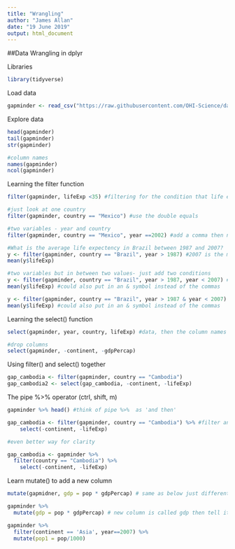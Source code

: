 ```yaml
---
title: "Wrangling"
author: "James Allan"
date: "19 June 2019"
output: html_document
---
```

##Data Wrangling in dplyr

Libraries
```r
library(tidyverse)
```

Load data
```r
gapminder <- read_csv("https://raw.githubusercontent.com/OHI-Science/data-science-training/master/data/gapminder.csv")
```

Explore data
```r
head(gapminder)
tail(gapminder)
str(gapminder)

#column names
names(gapminder)
ncol(gapminder)
```

Learning the filter function
```r
filter(gapminder, lifeExp <35) #filtering for the condition that life expectancy is over a certain age

#just look at one country
filter(gapminder, country == "Mexico") #use the double equals

#two variables - year and country
filter(gapminder, country == "Mexico", year ==2002) #add a comma then next condition

#What is the average life expectency in Brazil between 1987 and 2007?
y <- filter(gapminder, country == "Brazil", year > 1987) #2007 is the max so this works
mean(y$lifeExp)

#two variables but in between two values- just add two conditions
y <- filter(gapminder, country == "Brazil", year > 1987, year < 2007) #to do inbetween
mean(y$lifeExp) #could also put in an & symbol instead of the commas

y <- filter(gapminder, country == "Brazil", year > 1987 & year < 2007) #to do inbetween
mean(y$lifeExp) #could also put in an & symbol instead of the commas

```

Learning the select() function
```r
select(gapminder, year, country, lifeExp) #data, then the column names you want to select

#drop columns
select(gapminder, -continent, -gdpPercap)


```

Using filter() and select() together
```r
gap_cambodia <- filter(gapminder, country == "Cambodia")
gap_cambodia2 <- select(gap_cambodia, -continent, -lifeExp)
```

The pipe %>% operator (ctrl, shift, m)
```r
gapminder %>% head() #think of pipe %>%  as 'and then'

gap_cambodia <- filter(gapminder, country == "Cambodia") %>% #filter and then select
    select(-continent, -lifeExp)

#even better way for clarity

gap_cambodia <- gapminder %>% 
  filter(country == "Cambodia") %>%
    select(-continent, -lifeExp)

```

Learn mutate() to add a new column
```r
mutate(gapmidner, gdp = pop * gdpPercap) # same as below just different ways

gapminder %>% 
  mutate(gdp = pop * gdpPercap) # new column is called gdp then tell it what to fill with

gapminder %>% 
  filter(continent == 'Asia', year==2007) %>% 
  mutate(pop1 = pop/1000)
  

```

```r

```

```r

```